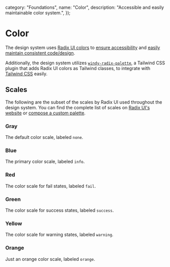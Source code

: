

  category: "Foundations",
  name: "Color",
  description: "Accessible and easily maintainable color system.",
});

# Color

The design system uses [Radix UI colors](https://www.radix-ui.com/colors) to [ensure accessibility](https://www.radix-ui.com/colors/docs/palette-composition/composing-a-palette#choosing-text-scales) and [easily maintain consistent code/design](https://www.radix-ui.com/colors/docs/palette-composition/understanding-the-scale).

Additionally, the design system utilizes [`windy-radix-palette`](https://github.com/brattonross/windy-radix-palette), a Tailwind CSS plugin that adds Radix UI colors as Tailwind classes, to integrate with [Tailwind CSS](https://tailwindcss.com) easily.

## Scales

The following are the subset of the scales by Radix UI used throughout the design system. You can find the complete list of scales on [Radix UI's website](https://www.radix-ui.com/colors/docs/palette-composition/scales) or [compose a custom palette](https://www.radix-ui.com/colors/custom).

### Gray

The default color scale, labeled `none`.

<ColorScale scale="grayDark" />

### Blue

The primary color scale, labeled `info`.

<ColorScale scale="blueDark" />

### Red

The color scale for fail states, labeled `fail`.

<ColorScale scale="redDark" />

### Green

The color scale for success states, labeled `success`.

<ColorScale scale="greenDark" />

### Yellow

The color scale for warning states, labeled `warning`.

<ColorScale scale="yellowDark" />

### Orange

Just an orange color scale, labeled `orange`.

<ColorScale scale="orangeDark" />
